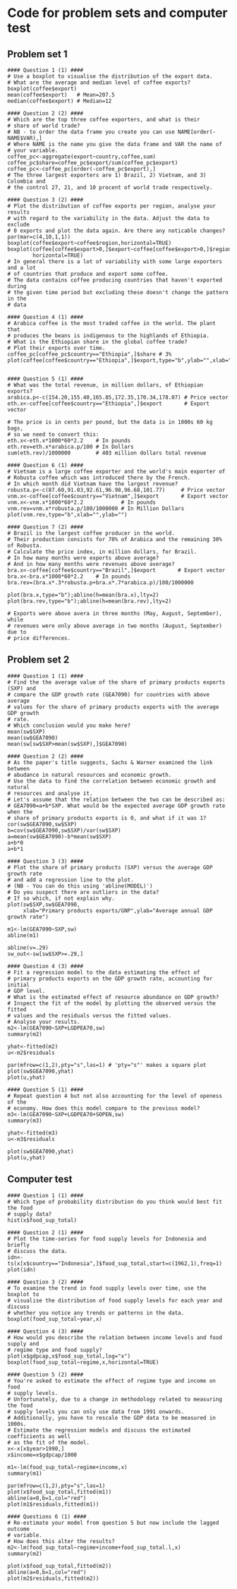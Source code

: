 # Code for problem sets and computer test

## Problem set 1
```
#### Question 1 (1) #### 
# Use a boxplot to visualise the distribution of the export data. 
# What are the average and median level of coffee exports? 
boxplot(coffee$export)
mean(coffee$export)   # Mean=207.5
median(coffee$export) # Median=12

#### Question 2 (2) ####
# Which are the top three coffee exporters, and what is their 
# share of world trade?
# NB - to order the data frame you create you can use NAME[order(-NAME$VAR),]
# Where NAME is the name you give the data frame and VAR the name of 
# your variable.
coffee_pc<-aggregate(export~country,coffee,sum)
coffee_pc$share=coffee_pc$export/sum(coffee_pc$export)
coffee_pc<-coffee_pc[order(-coffee_pc$export),]
# The three largest exporters are 1) Brazil, 2) Vietnam, and 3) Colombia and 
# the control 27, 21, and 10 procent of world trade respectively. 

#### Question 3 (2) #### 
# Plot the distribution of coffee exports per region, analyse your results
# with regard to the variability in the data. Adjust the data to exclude 
# 0 exports and plot the data again. Are there any noticable changes?
par(mar=c(4,10,1,1))
boxplot(coffee$export~coffee$region,horizontal=TRUE)
boxplot(coffee[coffee$export>0,]$export~coffee[coffee$export>0,]$region,
        horizontal=TRUE)
# In general there is a lot of variability with some large exporters and a lot
# of countries that produce and export some coffee. 
# The data contains coffee producing countries that haven't exported during 
# the given time period but excluding these doesn't change the pattern in the 
# data

#### Question 4 (1) ####
# Arabica coffee is the most traded coffee in the world. The plant that
# produces the beans is indigenous to the highlands of Ethiopia. 
# What is the Ethiopian share in the global coffee trade?
# Plot their exports over time.
coffee_pc[coffee_pc$country=="Ethiopia",]$share # 3%
plot(coffee[coffee$country=="Ethiopia",]$export,type="b",ylab="",xlab="")


#### Question 5 (1) #### 
# What was the total revenue, in million dollars, of Ethiopian exports?
arabica.p<-c(154.20,155.40,165.85,172.35,170.34,178.07) # Price vector
eth.x<-coffee[coffee$country=="Ethiopia",]$export       # Export vector

# The price is in cents per pound, but the data is in 1000s 60 kg bags,
# so we need to convert this:
eth.x<-eth.x*1000*60*2.2    # In pounds
eth.rev=eth.x*arabica.p/100 # In Dollars
sum(eth.rev)/1000000        # 403 million dollars total revenue

#### Question 6 (1) ####
# Vietnam is a large coffee exporter and the world's main exporter of 
# Robusta coffee which was introduced there by the French. 
# In which month did Vietnam have the largest revenue?
robusta.p<-c(87.60,91.03,92.61,96.98,96.68,101.77)     # Price vector
vnm.x<-coffee[coffee$country=="Vietnam",]$export       # Export vector
vnm.x<-vnm.x*1000*60*2.2            # In pounds
vnm.rev=vnm.x*robusta.p/100/1000000 # In Million Dollars
plot(vnm.rev,type="b",xlab="",ylab="")

#### Question 7 (2) ####
# Brazil is the largest coffee producer in the world. 
# Their production consists for 70% of Arabica and the remaining 30% of Robusta. 
# Calculate the price index, in million dollars, for Brazil.
# In how many months were exports above average? 
# And in how many months were revenues above average?
bra.x<-coffee[coffee$country=="Brazil",]$export       # Export vector
bra.x<-bra.x*1000*60*2.2    # In pounds
bra.rev=(bra.x*.3*robusta.p+bra.x*.7*arabica.p)/100/1000000

plot(bra.x,type="b");abline(h=mean(bra.x),lty=2)
plot(bra.rev,type="b");abline(h=mean(bra.rev),lty=2)

# Exports were above avera in three months (May, August, September), while
# revenues were only above average in two months (August, September) due to 
# price differences. 
```

## Problem set 2
```
#### Question 1 (1) ####
# Find the the average value of the share of primary products exports (SXP) and 
# compare the GDP growth rate (GEA7090) for countries with above average
# values for the share of primary products exports with the average GDP growth 
# rate. 
# Which conclusion would you make here?
mean(sw$SXP)
mean(sw$GEA7090)
mean(sw[sw$SXP>mean(sw$SXP),]$GEA7090)

#### Question 2 (2) #### 
# As the paper's title suggests, Sachs & Warner examined the link between
# abudance in natural resources and economic growth. 
# Use the data to find the correlation between economic growth and natural 
# resources and analyse it. 
# Let's assume that the relation between the two can be described as:
# GEA7090=a+b*SXP. What would be the expected average GDP growth rate when the
# share of primary products exports is 0, and what if it was 1? 
cor(sw$GEA7090,sw$SXP)
b=cov(sw$GEA7090,sw$SXP)/var(sw$SXP)
a=mean(sw$GEA7090)-b*mean(sw$SXP)
a+b*0
a+b*1

#### Question 3 (3) ####
# Plot the share of primary products (SXP) versus the average GDP growth rate 
# and add a regression line to the plot. 
# (NB - You can do this using 'abline(MODEL)')
# Do you suspect there are outliers in the data?
# If so which, if not explain why.
plot(sw$SXP,sw$GEA7090,
     xlab="Primary products exports/GNP",ylab="Average annual GDP growth rate")

m1<-lm(GEA7090~SXP,sw)
abline(m1)

abline(v=.29)
sw_out<-sw[sw$SXP>=.29,]

#### Question 4 (3) ####
# Fit a regression model to the data estimating the effect of 
# primary products exports on the GDP growth rate, accounting for initial
# GDP level.
# What is the estimated effect of resource abundance on GDP growth?
# Inspect the fit of the model by plotting the observed versus the fitted
# values and the residuals versus the fitted values. 
# Analyse your results.
m2<-lm(GEA7090~SXP+LGDPEA70,sw)
summary(m2)

yhat<-fitted(m2) 
u<-m2$residuals  

par(mfrow=c(1,2),pty="s",las=1) # 'pty="s"' makes a square plot
plot(sw$GEA7090,yhat) 
plot(u,yhat) 

#### Question 5 (1) ####
# Repeat question 4 but not also accounting for the level of openess of the 
# economy. How does this model compare to the previous model?
m3<-lm(GEA7090~SXP+LGDPEA70+SOPEN,sw)
summary(m3)

yhat<-fitted(m3) 
u<-m3$residuals  

plot(sw$GEA7090,yhat) 
plot(u,yhat) 
```

## Computer test
```
#### Question 1 (1) ####
# Which type of probability distribution do you think would best fit the food
# supply data? 
hist(x$food_sup_total)

#### Question 2 (1) ####
# Plot the time-series for food supply levels for Indonesia and briefly
# discuss the data. 
idn<-ts(x[x$country=="Indonesia",]$food_sup_total,start=c(1962,1),freq=1)
plot(idn)

#### Question 3 (2) ####
# To examine the trend in food supply levels over time, use the boxplot to
# visualise the distribution of food supply levels for each year and discuss
# whether you notice any trends or patterns in the data. 
boxplot(food_sup_total~year,x)

#### Question 4 (3) ####
# How would you describe the relation between income levels and food supply and 
# regime type and food supply?
plot(x$gdpcap,x$food_sup_total,log="x")
boxplot(food_sup_total~regime,x,horizontal=TRUE)

#### Question 5 (2) #### 
# You're asked to estimate the effect of regime type and income on food 
# supply levels. 
# Unfortunately, due to a change in methodology related to measuring the food
# supply levels you can only use data from 1991 onwards. 
# Additionally, you have to rescale the GDP data to be measured in 1000s. 
# Estimate the regression models and discuss the estimated coefficients as well
# as the fit of the model. 
x<-x[x$year>1990,]
x$income=x$gdpcap/1000

m1<-lm(food_sup_total~regime+income,x)
summary(m1)

par(mfrow=c(1,2),pty="s",las=1)
plot(x$food_sup_total,fitted(m1))
abline(a=0,b=1,col="red")
plot(m1$residuals,fitted(m1)) 

#### Questions 6 (1) ####
# Re-estimate your model from question 5 but now include the lagged outcome
# variable. 
# How does this alter the results?
m2<-lm(food_sup_total~regime+income+food_sup_total.l,x)
summary(m2)

plot(x$food_sup_total,fitted(m2))
abline(a=0,b=1,col="red")
plot(m2$residuals,fitted(m2)) 
```
